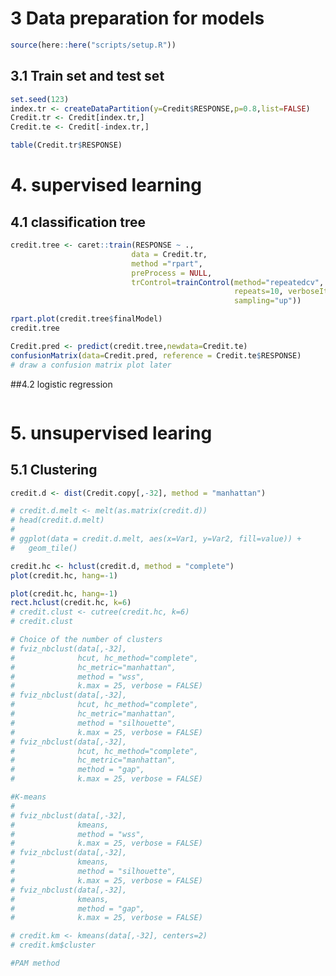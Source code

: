 # 3 Data preparation for models

```r
source(here::here("scripts/setup.R"))
```

## 3.1 Train set and test set

```r
set.seed(123)
index.tr <- createDataPartition(y=Credit$RESPONSE,p=0.8,list=FALSE)
Credit.tr <- Credit[index.tr,]
Credit.te <- Credit[-index.tr,]
```


```r
table(Credit.tr$RESPONSE)
```

# 4. supervised learning 

## 4.1 classification tree
```r
credit.tree <- caret::train(RESPONSE ~ .,
                           data = Credit.tr,
                           method ="rpart",
                           preProcess = NULL,
                           trControl=trainControl(method="repeatedcv", number=10,
                                                  repeats=10, verboseIter=FALSE,
                                                  sampling="up"))

rpart.plot(credit.tree$finalModel)
credit.tree
```


```r
Credit.pred <- predict(credit.tree,newdata=Credit.te)
confusionMatrix(data=Credit.pred, reference = Credit.te$RESPONSE)
# draw a confusion matrix plot later
```

##4.2 logistic regression
```r

```


# 5. unsupervised learing
## 5.1 Clustering  

```r
credit.d <- dist(Credit.copy[,-32], method = "manhattan")

# credit.d.melt <- melt(as.matrix(credit.d)) 
# head(credit.d.melt)
# 
# ggplot(data = credit.d.melt, aes(x=Var1, y=Var2, fill=value)) + 
#   geom_tile()

credit.hc <- hclust(credit.d, method = "complete")
plot(credit.hc, hang=-1)

plot(credit.hc, hang=-1)
rect.hclust(credit.hc, k=6)
# credit.clust <- cutree(credit.hc, k=6)
# credit.clust
```

```r
# Choice of the number of clusters
# fviz_nbclust(data[,-32],
#              hcut, hc_method="complete",
#              hc_metric="manhattan",
#              method = "wss", 
#              k.max = 25, verbose = FALSE)
# fviz_nbclust(data[,-32],
#              hcut, hc_method="complete",
#              hc_metric="manhattan",
#              method = "silhouette", 
#              k.max = 25, verbose = FALSE)
# fviz_nbclust(data[,-32],
#              hcut, hc_method="complete",
#              hc_metric="manhattan",
#              method = "gap", 
#              k.max = 25, verbose = FALSE)
```

```r
#K-means
# 
# fviz_nbclust(data[,-32],
#              kmeans,
#              method = "wss", 
#              k.max = 25, verbose = FALSE)
# fviz_nbclust(data[,-32],
#              kmeans, 
#              method = "silhouette", 
#              k.max = 25, verbose = FALSE)
# fviz_nbclust(data[,-32],
#              kmeans,
#              method = "gap", 
#              k.max = 25, verbose = FALSE)

# credit.km <- kmeans(data[,-32], centers=2)
# credit.km$cluster

#PAM method

```
